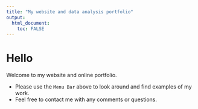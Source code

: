 ```yaml
---
title: "My website and data analysis portfolio"
output: 
  html_document:
    toc: FALSE
---
```


# Hello

Welcome to my website and online portfolio.

-   Please use the `Menu Bar` above to look around and find examples of my work.
-   Feel free to contact me with any comments or questions.
